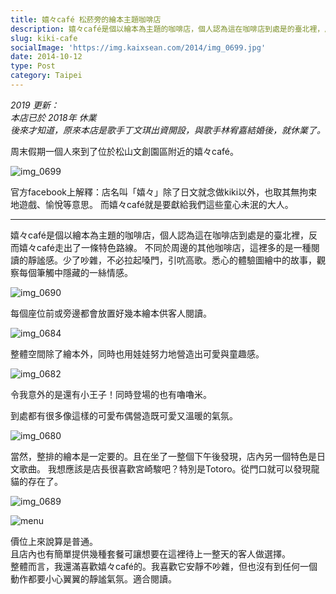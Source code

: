 ```yaml
---
title: 嬉々café 松菸旁的繪本主題咖啡店
description: 嬉々café是個以繪本為主題的咖啡店，個人認為這在咖啡店到處是的臺北裡，反而嬉々café走出了一條特色路線。
slug: kiki-cafe
socialImage: 'https://img.kaixsean.com/2014/img_0699.jpg'
date: 2014-10-12
type: Post
category: Taipei
---
```

*2019 更新：*  
*本店已於 2018年 休業*  
*後來才知道，原來本店是歌手丁文琪出資開設，與歌手林宥嘉結婚後，就休業了。*  

周末假期一個人來到了位於松山文創園區附近的嬉々café。

![img_0699](https://img.kaixsean.com/2014/img_0699.jpg)

官方facebook上解釋：店名叫「嬉々」除了日文就念做kiki以外，也取其無拘束地遊戲、愉悅等意思。
而嬉々café就是要獻給我們這些童心未泯的大人。

---
嬉々café是個以繪本為主題的咖啡店，個人認為這在咖啡店到處是的臺北裡，反而嬉々café走出了一條特色路線。
不同於周邊的其他咖啡店，這裡多的是一種閱讀的靜謐感。少了吵雜，不必拉起嗓門，引吭高歌。悉心的體驗圖繪中的故事，觀察每個筆觸中隱藏的一絲情感。

![img_0690](https://img.kaixsean.com/2014/img_0690.jpg)

每個座位前或旁邊都會放置好幾本繪本供客人閱讀。

![img_0684](https://img.kaixsean.com/2014/img_0684.jpg)

整體空間除了繪本外，同時也用娃娃努力地營造出可愛與童趣感。

![img_0682](https://img.kaixsean.com/2014/img_0682.jpg)

令我意外的是還有小王子！同時登場的也有嚕嚕米。

到處都有很多像這樣的可愛布偶營造既可愛又溫暖的氣氛。

![img_0680](https://img.kaixsean.com/2014/img_0680.jpg)

當然，整排的繪本是一定要的。且在坐了一整個下午後發現，店內另一個特色是日文歌曲。 我想應該是店長很喜歡宮崎駿吧？特別是Totoro。從門口就可以發現龍貓的存在了。

![img_0689](https://img.kaixsean.com/2014/img_0689.jpg)

![menu](https://img.kaixsean.com/2014/30789692123.jpg)

價位上來說算是普通。  
且店內也有簡單提供幾種套餐可讓想要在這裡待上一整天的客人做選擇。   
整體而言，我還滿喜歡嬉々café的。我喜歡它安靜不吵雜，但也沒有到任何一個動作都要小心翼翼的靜謐氣氛。適合閱讀。  